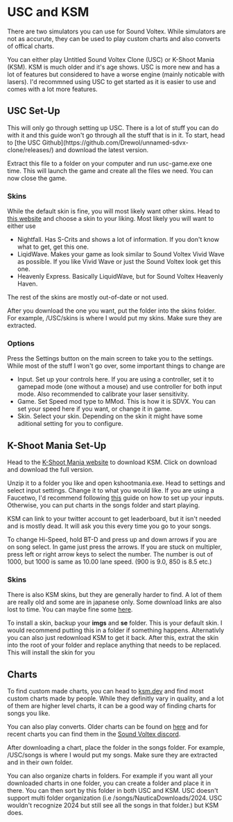 
# USC and KSM
There are two simulators you can use for Sound Voltex. While simulators are not as accurute, they can be used to play custom charts and also converts of offical charts. 

You can either play Untitled Sound Voltex Clone (USC) or K-Shoot Mania (KSM). KSM is much older and it's age shows. USC is more new and has a lot of features but considered to have a worse engine (mainly noticable with lasers). I'd recommned using USC to get started as it is easier to use and comes with a lot more features.

## USC Set-Up
<Callout>
  This will only go through setting up USC. There is a lot of stuff you can do with it and this guide won't go through all the stuff that is in it.
</Callout>
To start, head to [the USC Github](https://github.com/Drewol/unnamed-sdvx-clone/releases/) and download the latest version.

Extract this file to a folder on your computer and run usc-game.exe one time. This will launch the game and create all the files we need. You can now close the game.

### Skins
While the default skin is fine, you will most likely want other skins. Head to [this website](https://oniichan.wtf/help/skins.html) and choose a skin to your liking. Most likely you will want to either use
- Nightfall. Has S-Crits and shows a lot of information. If you don't know what to get, get this one.
- LiqidWave. Makes your game as look similar to Sound Voltex Vivid Wave as possible. If you like Vivid Wave or just the Sound Voltex look get this one.
- Heavenly Express. Basically LiquidWave, but for Sound Voltex Heavenly Haven. 

The rest of the skins are mostly out-of-date or not used. 

After you download the one you want, put the folder into the skins folder. For example, /USC/skins is where I would put my skins. Make sure they are extracted.

### Options
Press the Settings button on the main screen to take you to the settings. While most of the stuff I won't go over, some important things to change are 
- Input. Set up your controls here. If you are using a controller, set it to gamepad mode (one without a mouse) and use controller for both input mode. Also recommended to calibrate your laser sensitivity. 
- Game. Set Speed mod type to MMod. This is how it is SDVX. You can set your speed here if you want, or change it in game.
- Skin. Select your skin. Depending on the skin it might have some aditional setting for you to configure. 


## K-Shoot Mania Set-Up
Head to the [K-Shoot Mania website](https://www.kshootmania.com/en/) to download KSM. Click on download and download the full version.

Unzip it to a folder you like and open kshootmania.exe. Head to settings and select input settings. Change it to what you would like. If you are using a Faucetwo, I'd recommend following [this](https://docs.google.com/document/d/1_xumGVMSXAdeslJz_e8pyn7eALaT33WgEgSbiKrib9s/edit?tab=t.0#heading=h.prjnuk1isuqy) guide on how to set up your inputs. Otherwise, you can put charts in the songs folder and start playing. 

KSM can link to your twitter account to get leaderboard, but it isn't needed and is mostly dead. It will ask you this every time you go to your songs. 

To change Hi-Speed, hold BT-D and press up and down arrows if you are on song select. In game just press the arrows. If you are stuck on multipler, press left or right arrow keys to select the number. The number is out of 1000, but 1000 is same as 10.00 lane speed. (900 is 9.0, 850 is 8.5 etc.)

### Skins
There is also KSM skins, but they are generally harder to find. A lot of them are really old and some are in japanese only. Some download links are also lost to time. You can maybe fine some [here](https://www.reddit.com/r/kshootmania/wiki/skins/). 

To install a skin, backup your **imgs** and **se** folder. This is your default skin. I would recommend putting this in a folder if something happens. Alternativly you can also just redownload KSM to get it back. After this, extrat the skin into the root of your folder and replace anything that needs to be replaced. This will install the skin for you 


## Charts
To find custom made charts, you can head to [ksm.dev](https://ksm.dev/) and find most custom charts made by people. While they definitly vary in quality, and a lot of them are higher level charts, it can be a good way of finding charts for songs you like.

You can also play converts. Older charts can be found on [here](https://oniichan.wtf/help/songs.html) and for recent charts you can find them in the [Sound Voltex discord](https://discord.com/invite/sdvx).

After downloading a chart, place the folder in the songs folder. For example, /USC/songs is where I would put my songs. Make sure they are extracted and in their own folder.

You can also organize charts in folders. For example if you want all your downloaded charts in one folder, you can create a folder and place it in there. You can then sort by this folder in both USC and KSM. 
USC doesn't support multi folder organization (i.e /songs/NauticaDownloads/2024. USC wouldn't recognize 2024 but still see all the songs in that folder.) but KSM does. 